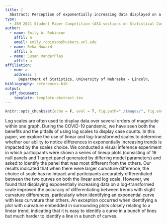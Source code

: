 ```yaml
---
title: |
  Abstract: Perception of exponentially increasing data displayed on a log scale
type:
  - JSM 2021 Student Paper Competition (ASA sections on Statistical Computing and Statistical Graphics)
author:
  - name: Emily A. Robinson
    affil: a
    email: emily.robinson@huskers.unl.edu
  - name: Reka Howard
    affil: a
  - name: Susan VanderPlas
    affil: a
affiliation:
  - num: a
    address: |
      Department of Statistics, University of Nebraska - Lincoln,
bibliography: references.bib
output: 
  pdf_document:
    template: template-abstract.tex
---
```


```r
knitr::opts_chunk$set(echo = F, eval = T, fig.path="./images/", fig.env="figure*")
```


Log scales are often used to display data over several orders of magnitude within one graph. During the COVID-19 pandemic, we have seen both the benefits and the pitfalls of using log scales to display case counts. 
In this paper, we explore the use of linear and log-transformed scales to determine whether our ability to notice differences in exponentially increasing trends is impacted by the scales choice.
We conducted a visual inference experiment in which participants were shown a series of lineup plots (consisting of 19 null panels and 1 target panel generated by differing model parameters) and asked to identify the panel that was most different from the others.
Our results indicated that when there were larger curvature difference, the choice of scale has no impact and participants accurately differentiated between the two curves on both the linear and log scale. 
However, we found that displaying exponentially increasing data on a log-transformed scale improved the accuracy of differentiating between trends with slight curvature differences, particularly when identifying an exponential curve with less curvature than others. 
An exception occurred when identifying a plot with curvature embedded in surrounding plots closely relating to a linear trend, indicating that it is easy to identify a curve in a bunch of lines but much harder to identify a line in a bunch of curves.
